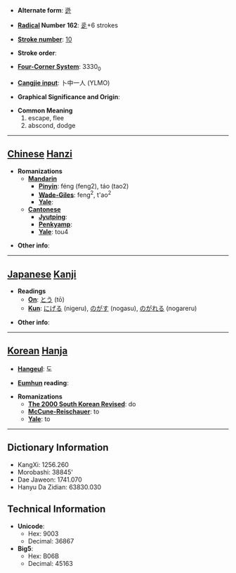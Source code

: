 * '''Alternate form''': [[迯]]

* '''[[Wiktionary:Chinese radical index| Radical]] Number 162''': [[Wiktionary:Chinese radical index 辵|辵]]+6 strokes

* '''[[Wiktionary:Chinese total strokes index|Stroke number]]''': [[Wiktionary:Chinese total strokes index 10|10]]

* '''Stroke order''': 

* '''[[Wiktionary:Chinese four corner index|Four-Corner System]]''': 3330<sub>0</sub>

* '''[[Wiktionary:Chinese Cangjie index|Cangjie input]]''': 卜中一人 (YLMO)

* '''Graphical Significance and Origin''': 

* '''Common Meaning'''
*#escape, flee
*# abscond, dodge


----

== [[Chinese]] [[Hanzi]] ==

* '''Romanizations'''
** '''[[Mandarin]]'''
*** '''[[Pinyin]]''': féng (feng2), táo (tao2)
*** '''[[Wade-Giles]]''': feng<sup>2</sup>, t'ao<sup>2</sup>
*** '''[[Yale]]''': 
** '''[[Cantonese]]'''
*** '''[[Jyutping]]''':
*** '''[[Penkyamp]]''': 
*** '''[[Yale]]''': tou4

* '''Other info''': 

----

== [[Japanese]] [[Kanji]] ==

* '''Readings'''
** '''[[On]]''': [[とう]] (tō)
** '''[[Kun]]''': [[にげる]] (nigeru), [[のがす]] (nogasu), [[のがれる]] (nogareru)

* '''Other info''':  

----

== [[Korean]] [[Hanja]] ==

* '''[[Hangeul]]''': 도

* '''[[Eumhun]] reading''': 

* '''Romanizations'''
** '''[[The 2000 South Korean Revised Romanization|The 2000 South Korean Revised]]''': do
** '''[[McCune-Reischauer]]''': to
** '''[[Yale]]''': to

----

== Dictionary Information ==

* KangXi: 1256.260
* Morobashi: 38845'
* Dae Jaweon: 1741.070
* Hanyu Da Zidian: 63830.030

== Technical Information ==

* '''Unicode''':
** Hex: 9003
** Decimal: 36867
* '''Big5''':
** Hex: B06B
** Decimal: 45163